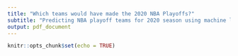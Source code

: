 ```yaml
---
title: "Which teams would have made the 2020 NBA Playoffs?"
subtitle: "Predicting NBA playoff teams for 2020 season using machine learning"
output: pdf_document
---
```


```r
knitr::opts_chunk$set(echo = TRUE)
```